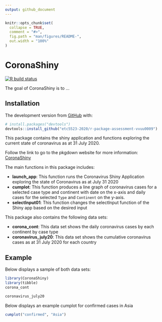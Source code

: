 ```yaml
---
output: github_document
---
```


<!-- README.md is generated from README.Rmd. Please edit that file -->

```r
knitr::opts_chunk$set(
  collapse = TRUE,
  comment = "#>",
  fig.path = "man/figures/README-",
  out.width = "100%"
)
```

# CoronaShiny

<!-- badges: start -->
[![R build status](https://github.com/etc5523-2020/r-package-assessment-vvuu0009/workflows/R-CMD-check/badge.svg)](https://github.com/etc5523-2020/r-package-assessment-vvuu0009/actions)
<!-- badges: end -->

The goal of CoronaShiny is to ...

## Installation

<!-- You can install the released version of CoronaShiny from [CRAN](https://CRAN.R-project.org) with: -->

<!-- ``` r -->
<!-- install.packages("CoronaShiny") -->
<!-- ``` -->

The development version from [GitHub](https://github.com/) with:

``` r
# install.packages("devtools")
devtools::install_github("etc5523-2020/r-package-assessment-vvuu0009")
```

This package contains the shiny application and functions exploring the current state of coronavirus as at 31 July 2020.


Follow the link to go to the pkgdown website for more information: [CoronaShiny](https://etc5523-2020.github.io/r-package-assessment-vvuu0009/)

The main functions in this package includes:

- **launch_app**: This function runs the Coronavirus Shiny Application exploring the state of Coronavirus as at July 31 2020  
- **cumplot**: This function produces a line graph of coronavirus cases for a selected case type and continent with date on the x-axis and daily cases for the selected `Type` and `Continent` on the y-axis.
- **selectInput01**: This function changes the selectInput function of the Shiny app based on the desired input 

This package also contains the following data sets:

- **corona_cont**: This data set shows the daily coronavirus cases by each continent by case type
- **coronavirus_july20**: This data set shows the cumulative coronavirus cases as at 31 July 2020 for each country 

## Example

Below displays a sample of both data sets:

```r
library(CoronaShiny)
library(tibble)
corona_cont
```

```r
coronavirus_july20
```

Below displays an example cumplot for confirmed cases in Asia

```r
cumplot("confirmed", "Asia")
```

